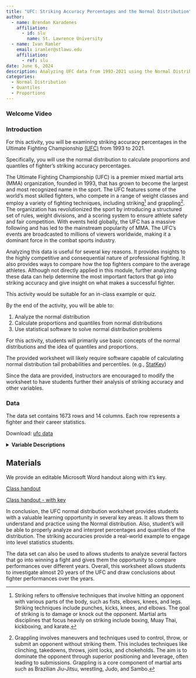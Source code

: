 ```yaml
---
title: "UFC: Striking Accuracy Percentages and the Normal Distribution"
author:
  - name: Brendan Karadenes
    affiliation:
      - id: slu
        name: St. Lawrence University
  - name: Ivan Ramler
    email: iramler@stlawu.edu
    affiliation:
      - ref: slu
date: June 6, 2024
description: Analyzing UFC data from 1993-2021 using the Normal Distribution
categories:
  - Normal Distribution
  - Quantiles
  - Proportions
---
```


### Welcome Video

### Introduction

For this activity, you will be examining striking accuracy percentages in the Ultimate Fighting Championship [(UFC)](https://www.ufc.com/){target="_blank"} from 1993 to 2021.

Specifically, you will use the normal distribution to calculate proportions and quantiles of fighter's striking accuracy percentages.

::: {.callout-note collapse="true" title="About the UFC" appearance="minimal"}
The Ultimate Fighting Championship (UFC) is a premier mixed martial arts (MMA) organization, founded in 1993, that has grown to become the largest and most recognized name in the sport. The UFC features some of the world's most skilled fighters, who compete in a range of weight classes and employ a variety of fighting techniques, including striking[^1] and grappling[^2]. The organization has revolutionized the sport by introducing a structured set of rules, weight divisions, and a scoring system to ensure athlete safety and fair competition. With events held globally, the UFC has a massive following and has led to the mainstream popularity of MMA. The UFC's events are broadcasted to millions of viewers worldwide, making it a dominant force in the combat sports industry.
:::

[^1]: Striking refers to offensive techniques that involve hitting an opponent with various parts of the body, such as fists, elbows, knees, and legs. Striking techniques include punches, kicks, knees, and elbows. The goal of striking is to damage or knock out the opponent. Martial arts disciplines that focus heavily on striking include boxing, Muay Thai, kickboxing, and karate.

[^2]: Grappling involves maneuvers and techniques used to control, throw, or submit an opponent without striking them. This includes techniques like clinching, takedowns, throws, joint locks, and chokeholds. The aim is to dominate the opponent through superior positioning and leverage, often leading to submissions. Grappling is a core component of martial arts such as Brazilian Jiu-Jitsu, wrestling, Judo, and Sambo.

Analyzing this data is useful for several key reasons. It provides insights to the highly competitive and consequential nature of professional fighting. It also provides ways to compare how the top fighters compare to the average athletes. Although not directly applied in this module, further analyzing these data can help determine the most important factors that go into striking accuracy and give insight on what makes a successful fighter.

::: {.callout-note collapse="true" title="Activity Length" appearance="minimal"}
This activity would be suitable for an in-class example or quiz.
:::

::: {.callout-note collapse="true" title="Learning Objectives" appearance="minimal"}
By the end of the activity, you will be able to:

1.  Analyze the normal distribution
2.  Calculate proportions and quantiles from normal distributions
3.  Use statistical software to solve normal distribution problems
:::

::: {.callout-note collapse="true" title="Methods" appearance="minimal"}
For this activity, students will primarily use basic concepts of the normal distributions and the idea of quantiles and proportions.
:::

::: {.callout-note collapse="true" title="Technology Requiremens" appearance="minimal"}
The provided worksheet will likely require software capable of calculating normal distribution tail probabilities and percentiles. (e.g., [StatKey](https://www.lock5stat.com/StatKey/){target="_blank"})

Since the data are provided, instructors are encouraged to modify the worksheet to have students further their analysis of striking accuracy and other variables.
:::

### Data

The data set contains 1673 rows and 14 columns. Each row represents a fighter and their career statistics.

Download: [ufc data](ufc_data.csv)

<details>

<summary><b>Variable Descriptions</b></summary>

| Variable      | Description                       |
|---------------|-----------------------------------|
| fighter_name  | First and last name of fighter    |
| height_inches | Fighter's height in inches        |
| Weight        | Weight in lbs. of the fighter     |
| Reach         | Wingspan in inches of the fighter |
| Stance        | Fighter's orientation             |
| birthyear     | Fighter's birth year              |
| SLpM          | Strikes landed per minute         |
| Str_Acc       | Striking accuracy percentage      |
| SApm          | Strikes attempted per minute      |
| Str_Def       | Striking defense percentage       |
| TD_Avg        | Takedown average per fight        |
| TD_Acc        | Takedown accuracy percentage      |
| TD_Def        | Takedown defense percentage       |
| Sub_Avg       | Submission average                |

**Data Source**

[Kaggle - UFC Data](https://www.kaggle.com/datasets/rajeevw/ufcdata){target="_blank"}

</details>

## Materials

We provide an editable Microsoft Word handout along with it's key.

[Class handout](ufc-normal.docx)

[Class handout - with key](ufc-normal-solutions.docx)

::: {.callout-note collapse="true" title="Conclusion" appearance="minimal"}
In conclusion, the UFC normal distribution worksheet provides students with a valuable learning opportunity in several key areas. It allows them to understand and practice using the Normal distribution. Also, student's will be able to properly analyze and interpret percentages and quantiles of the distribution. The striking accuracies provide a real-world example to engage into level statistics students.

The data set can also be used to allows students to analyze several factors that go into winning a fight and gives them the opportunity to compare performances over different years. Overall, this worksheet allows students to investigate almost 20 years of the UFC and draw conclusions about fighter performances over the years.
:::
